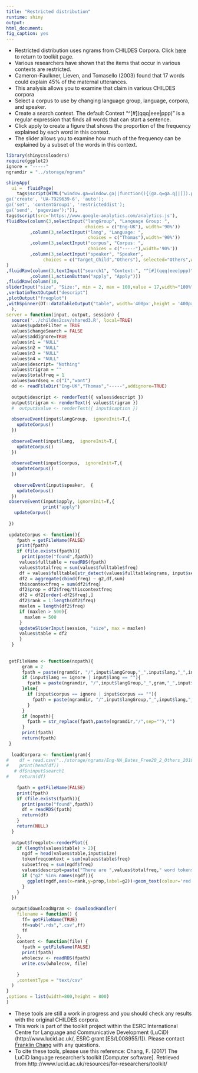 ```yaml
---
title: "Restricted distribution"
runtime: shiny
output: 
html_document: 
fig_caption: yes
---
```


- Restricted distribution uses ngrams from CHILDES Corpora.  Click [here](../) to return to toolkit page.
- Various researchers have shown that the items that occur in various contexts are restricted.
- Cameron-Faulkner, Lieven, and Tomasello (2003) found that 17 words could explain 45% of the maternal utterances.  
- This analysis allows you to examine that claim in various CHILDES corpora
- Select a corpus to use by changing language group, language, corpora, and speaker. 
- Create a search context.  The default Context "\^\[#](qqq|eee|ppp)" is a regular expression that finds all words that can start a sentence.
- Click apply to create a figure that shows the proportion of the frequency explained by each word in this context.
- The slider allows you to examine how much of the frequency can be explained by a subset of the words in this context.
```r
library(shinycssloaders)
require(ggplot2)
ignore = "-----"
ngramdir = "../storage/ngrams"
```

```r
shinyApp(
  ui =  fluidPage(
    tags$script(HTML("window.ga=window.ga||function(){(ga.q=ga.q||[]).push(arguments)};ga.l=+new Date;
ga('create', 'UA-7929639-6', 'auto');
ga('set', 'contentGroup1', 'restricteddist'); 
ga('send', 'pageview');")),
tags$script(src='https://www.google-analytics.com/analytics.js'),
fluidRow(column(3,selectInput("langGroup", "Language Group: ", 
                              choices = c("Eng-UK"), width='90%'))
         ,column(3,selectInput("lang", "Language: ",
                               choices = c("Thomas"),width='90%'))
         ,column(3,selectInput("corpus", "Corpus: ", 
                               choices = c("-----"),width='90%'))
         ,column(3,selectInput("speaker", "Speaker", 
              choices = c("Target_Child","Others"), selected="Others",width='90%'))
)
,fluidRow(column(3,textInput("search1", "Context:", "^[#](qqq|eee|ppp)"))
         ,column(1,actionButton("apply", "Apply")))
,fluidRow(column(10,
sliderInput("size", "Size:", min = 2, max = 100,value = 17,width="100%")))
,verbatimTextOutput("descript")
,plotOutput("freqplot")
,withSpinner(DT::dataTableOutput("table", width='400px',height = '400px'))
  ),
server = function(input, output, session) {
  source('../childes2csv/shared3.R', local=TRUE)
  values$updateFilter = TRUE
  values$changeSearch = FALSE
  values$addignore=TRUE
  values$n1 = "NULL"
  values$n2 = "NULL"
  values$n3 = "NULL"
  values$n4 = "NULL"
  values$descript= "Nothing"
  values$trigram = ""
  values$totalfreq = 1
  values$wordseq = c("I","want")
  dd <- readFileDir("Eng-UK","Thomas","-----",addignore=TRUE)
  
  output$descript <- renderText({ values$descript })
  output$trigram <- renderText({ values$trigram })
  #  output$value <- renderText({ input$caption })
  
  observeEvent(input$langGroup,  ignoreInit=T,{
    updateCorpus()
  })
  
  observeEvent(input$lang,  ignoreInit=T,{
    updateCorpus()
  })
  
  observeEvent(input$corpus,  ignoreInit=T,{
    updateCorpus()
  })
  
   observeEvent(input$speaker,  {
    updateCorpus()
  })
 observeEvent(input$apply, ignoreInit=T,{
              print("apply")
   updateCorpus()
   
 })
 
 updateCorpus <- function(){
    fpath = getFileName(FALSE)
    print(fpath)
    if (file.exists(fpath)){
      print(paste("found",fpath))  
     values$fulltable = readRDS(fpath)
     values$totalfreq = sum(values$fulltable$freq)
     df = values$fulltable[str_detect(values$fulltable$ngrams, input$search1),]
     df2 = aggregate(cbind(freq) ~ g2,df,sum)
     thiscontextfreq = sum(df2$freq)
     df2$prop = df2$freq/thiscontextfreq
     df2 = df2[order(-df2$freq),]
     df2$rank = 1:length(df2$freq)
     maxlen = length(df2$freq)
     if (maxlen > 500){
       maxlen = 500
     }
     updateSliderInput(session, "size", max = maxlen)
     values$table = df2
     }
  }
  
  
 getFileName <- function(nopath){
      gram = 2
      fpath = paste(ngramdir, "/",input$langGroup,"_",input$lang,"_",input$corpus, "_",gram,"_",input$speaker,".rds",sep="")
      if (input$lang == ignore | input$lang == ""){
        fpath = paste(ngramdir, "/",input$langGroup,"_",gram,"_",input$speaker,".rds",sep="")
      }else{
        if (input$corpus == ignore | input$corpus == ""){
          fpath = paste(ngramdir, "/",input$langGroup,"_",input$lang,"_",gram,"_",input$speaker,".rds",sep="")
        }
      }
      if (nopath){
        fpath = str_replace(fpath,paste(ngramdir,"/",sep=""),"")
      }
      print(fpath)
      return(fpath)
 }
  
  loadCorpora <- function(gram){
#    df = read.csv("../storage/ngrams/Eng-NA_Bates_Free20_2_Others_2018-11-11.csv")
#    print(head(df))
   # df$ninput$search1
#    return(df)
    
    fpath = getFileName(FALSE)
    print(fpath)
    if (file.exists(fpath)){
      print(paste("found",fpath))
      df = readRDS(fpath)
      return(df)
    }
    return(NULL)
  }
  
  output$freqplot<-renderPlot({
    if (length(values$table) > 2){
      ngdf = head(values$table,input$size)
      tokenfreqcontext = sum(values$table$freq)
      subsetfreq = sum(ngdf$freq)
      values$descript=paste("There are ",values$totalfreq," word tokens in this corpus by the above speaker.\nThere are ",length(values$table$freq)," unique words that follow the search context (",tokenfreqcontext ," token freq).\nThe top ",input$size," words cover ",100*subsetfreq/tokenfreqcontext,"% of the possible words." ,sep="")
      if ("g2" %in% names(ngdf)){
        ggplot(ngdf,aes(x=rank,y=prop,label=g2))+geom_text(colour='red')+stat_smooth(method="lm")+coord_flip()
      }
    }
  })
  
  output$downloadNgram <- downloadHandler(
    filename = function() { 
      ff= getFileName(TRUE)
      ff=sub(".rds",".csv",ff)
      ff
    },
    content <- function(file) {
      fpath = getFileName(FALSE)
      print(fpath)
      wholecsv <- readRDS(fpath)
      write.csv(wholecsv, file)
      
    }
    ,contentType = "text/csv"
  )
}
,options = list(width=800,height = 800)
)
```

- These tools are still a work in progress and you should check any results with the original CHILDES corpora.  
- This work is part of the toolkit project within the ESRC International Centre for Language and Communicative Development (LuCiD) (http://www.lucid.ac.uk/, ESRC grant [ES/L008955/1]).  Please contact [Franklin Chang](https://sites.google.com/site/sentenceproductionmodel/cv) with any questions.
- To cite these tools, please use this reference: Chang, F. (2017) The LuCiD language researcher's toolkit [Computer software]. Retrieved from http://www.lucid.ac.uk/resources/for-researchers/toolkit/
